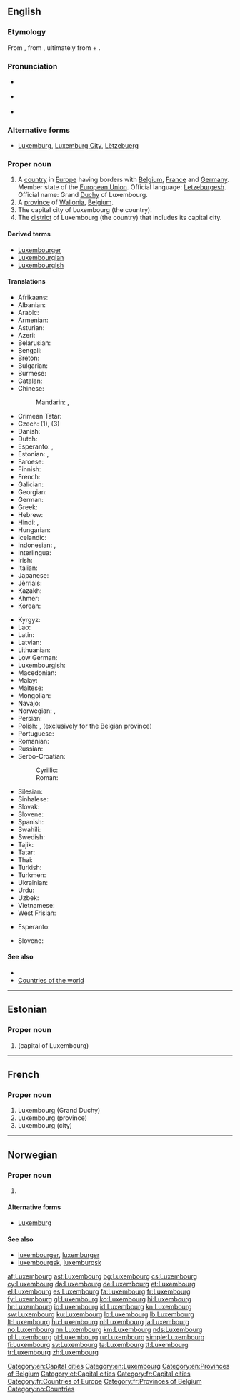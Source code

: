 ==English==
{{wikipedia}}

===Etymology===
From {{etyl|gmh|en}} {{term|Luccelemburc|lang=gmh}}, from {{etyl|goh|en}} {{term|Lucilinburhuc|lang=goh}}, ultimately from {{term|lucilem||little}} + {{term|burg||castle}}.

===Pronunciation===
* {{a|UK}} {{IPA|/ˈlʌk.səm.bɜːɡ/}}
* {{a|US}} {{IPA|/ˈlʌk.səm.bɝɡ/}}
* {{audio|en-us-Luxembourg.ogg|Audio (US)}}

===Alternative forms===
* [[Luxemburg]], [[Luxemburg City]], [[Lëtzebuerg]]

===Proper noun===
{{en-proper noun}}

# A [[country]] in [[Europe]] having borders with [[Belgium]], [[France]] and [[Germany]]. Member state of the [[European Union]]. Official language: [[Letzeburgesh]]. Official name: Grand [[Duchy]] of Luxembourg.
# A [[province]] of [[Wallonia]], [[Belgium]].
# The capital city of Luxembourg (the country).
# The [[district]] of Luxembourg (the country) that includes its capital city.

====Derived terms====
* [[Luxembourger]]
* [[Luxembourgian]]
* [[Luxembourgish]]

====Translations====
{{trans-top|country, city, province, district}}
* Afrikaans: {{t+|af|Luxemburg}}
* Albanian: {{t+|sq|Luksemburgu}}
* Arabic: {{t-|ar|لوكسمبورغ|m|tr=luksambūrġ}}
* Armenian: {{t-|hy|Լյուքսեմբուրգ|tr=Lyuk'semburg}}
* Asturian: {{t+|ast|Luxemburgu|m}}
* Azeri: {{t+|az|Lüksemburq}}
* Belarusian: {{t-|be|Люксембург|m|tr=Ljuksembúrh}}
* Bengali: {{t-|bn|লুক্সেমবুর্গ|tr=luksemburg}}
* Breton: {{t-|br|Luksembourg}}
* Bulgarian: {{t+|bg|Люксембург|m|tr=Ljuksemburg}}
* Burmese: {{t-|my|လူဇင်ဘတ်နိုင်ငံ|sc=Mymr}}
* Catalan: {{t+|ca|Luxemburg|m}}
* Chinese:
*: Mandarin: {{t|cmn|盧森堡|sc=Hani}}, {{t|cmn|卢森堡|tr=Lúsēnbǎo|sc=Hani}}
* Crimean Tatar: {{tø|crh|Lüksemburg}}
* Czech: {{t+|cs|Lucembursko|n}} (1), {{t+|cs|Lucemburk|m}} (3)
* Danish: {{t+|da|Luxembourg}}
* Dutch: {{t+|nl|Luxemburg|n}}
* Esperanto: {{t-|eo|Luksemburgio}}, {{t-|eo|Luksemburgo}}
* Estonian: {{t+|et|Luksemburg}} {{qualifier|country}}, {{t+|et|Luxembourg}} {{qualifier|city}}
* Faroese: {{t-|fo|Luksemburg|n}}
* Finnish: {{t+|fi|Luxemburg}}
* French: {{t+|fr|Luxembourg|m}}
* Galician: {{t+|gl|Luxemburgo|m}}
* Georgian: {{t-|ka|ლუქსემბურგის|tr=luksemburgi|sc=Geor}}
* German: {{t+|de|Luxemburg|n}}
* Greek: {{t+|el|Λουξεμβούργο|n|tr=Louksemvoúrgo}}
* Hebrew: {{t-|he|לוקסמבורג|m|tr=luksemburg}}
* Hindi: {{t-|hi|लक्ज़मबर्ग|tr=lakzambarg|sc=Deva}}, {{t-|hi|लक्समबर्ग|tr=laksambarg|sc=Deva}}
* Hungarian: {{t+|hu|Luxemburg}}
* Icelandic: {{t+|is|Lúxemborg}}
* Indonesian: {{t-|id|Luxemburg}}, {{t-|id|Luksemburg}}
* Interlingua: {{t-|ia|Luxemburg}}
* Irish: {{t-|ga|Lucsamburg}}
* Italian: {{t+|it|Lussemburgo}}
* Japanese: {{t+|ja|ルクセンブルク|tr=Rukusenburuku}}
* Jèrriais: {{tø|roa-jer|Luxembourg|m}}
* Kazakh: {{t|kk|Люксембург|tr=Lyuksemburg|sc=Cyrl}}
* Khmer: {{t-|km|លុចសំបួ|tr=luch som bour|sc=Khmr}}
* Korean: {{t+|ko|룩셈부르크|tr=Luksembureukeu}}
{{trans-mid}}
* Kyrgyz: {{t-|ky|Люксембург|tr=Lyuksemburg|sc=Cyrl}}
* Lao: {{t+|lo|ລຸກຊຳບົວ|tr=luk sam būa|sc=Laoo}}
* Latin: {{t-|la|Luxemburgum}}
* Latvian: {{t+|lv|Luksemburga|f}}
* Lithuanian: {{t+|lt|Liuksemburgas|m}}
* Low German: {{t+|nds|Luxemburg}}
* Luxembourgish: {{t+|lb|Lëtzebuerg|n}}
* Macedonian: {{t+|mk|Луксембург|m|tr=Lúksemburg}}
* Malay: {{t-|ms|Luxembourg}}
* Maltese: {{t-|mt|Lussemburgu}}
* Mongolian: {{t-|mn|Люксембург|tr=Ljuksemburg|sc=Cyrl}}
* Navajo: {{tø|nv|Látsębooʼ}}
* Norwegian: {{t+|no|Luxembourg}}, {{t-|no|Luxemburg}}
* Persian: {{t-|fa|لوکزامبورگ|tr=Lukzâmburg}}
* Polish: {{t+|pl|Luksemburg|m}}, {{t-|pl|Luksemburgia|f}} (exclusively for the Belgian province)
* Portuguese: {{t+|pt|Luxemburgo|m}}
* Romanian: {{t+|ro|Luxemburg|n}}
* Russian: {{t+|ru|Люксембург|tr=Ljuksembúrg}}
* Serbo-Croatian:
*: Cyrillic: {{t-|sh|Луксембург|m|sc=Cyrl}}
*: Roman: {{t-|sh|Luksemburg|m}}
* Silesian: {{tø|szl|Luksymburg|m}}
* Sinhalese: {{t-|si|ලක්‍සම්‍බර්‍ග්|tr=laksambarg|sc=Sinh}}
* Slovak: {{t-|sk|Luxembursko|n}}
* Slovene: {{t-|sl|Lúksemburg|m}}
* Spanish: {{t+|es|Luxemburgo|m}}
* Swahili: {{t+|sw|Lasembagi}}
* Swedish: {{t+|sv|Luxemburg}}
* Tajik: {{t-|tg|Люксембург|tr=Lyuksemburg|sc=Cyrl}}
* Tatar: {{t-|tt|Люксембург|tr=Lyuksemburg|sc=Cyrl}}
* Thai: {{t+|th|ลักเซมเบิร์ก|tr=láksaymbèrk}}
* Turkish: {{t+|tr|Lüksemburg}}
* Turkmen: {{t-|tk|Lýuksemburg}}
* Ukrainian: {{t+|uk|Люксембург|m|tr=Ljuksembúrh}}
* Urdu: {{t-|ur|لکسمبرگ|tr=laksambarg|sc=ur-Arab}}
* Uzbek: {{t-|uz|Luksemburg}}
* Vietnamese: {{t-|vi|Luxembourg}}
* West Frisian: {{t-|fy|Lúksemboarch}}
{{trans-bottom}}

{{trans-top|city}}
* Esperanto: {{t-|eo|Luksemburgo}}
{{trans-mid}}
* Slovene: {{t-|sl|Lúxembourg|m}}
{{trans-bottom}}

====See also====
* {{list:countries of Europe/en}}
* [[Appendix:Countries of the world|Countries of the world]]

[[Category:en:Capital cities]]
[[Category:en:Luxembourg]]
[[Category:en:Provinces of Belgium]]

----

==Estonian==

===Proper noun===
{{head|et|proper noun}}

# {{l|en|Luxembourg}} (capital of Luxembourg)

[[Category:et:Capital cities]]

----

==French==

===Proper noun===
{{fr-proper noun|m}}

# Luxembourg (Grand Duchy)
# Luxembourg (province)
# Luxembourg (city)

[[Category:fr:Capital cities]]
[[Category:fr:Countries of Europe]]
[[Category:fr:Provinces of Belgium]]

----

==Norwegian==

===Proper noun===
{{head|no|proper noun}}

# {{l|en|Luxembourg}}

====Alternative forms====
* [[Luxemburg]]

====See also====
* [[luxembourger]], [[luxemburger]]
* [[luxembourgsk]], [[luxemburgsk]]

[[Category:no:Countries]]

[[af:Luxembourg]]
[[ast:Luxembourg]]
[[bg:Luxembourg]]
[[cs:Luxembourg]]
[[cy:Luxembourg]]
[[da:Luxembourg]]
[[de:Luxembourg]]
[[et:Luxembourg]]
[[el:Luxembourg]]
[[es:Luxembourg]]
[[fa:Luxembourg]]
[[fr:Luxembourg]]
[[fy:Luxembourg]]
[[gl:Luxembourg]]
[[ko:Luxembourg]]
[[hi:Luxembourg]]
[[hr:Luxembourg]]
[[io:Luxembourg]]
[[id:Luxembourg]]
[[kn:Luxembourg]]
[[sw:Luxembourg]]
[[ku:Luxembourg]]
[[lo:Luxembourg]]
[[lb:Luxembourg]]
[[lt:Luxembourg]]
[[hu:Luxembourg]]
[[nl:Luxembourg]]
[[ja:Luxembourg]]
[[no:Luxembourg]]
[[nn:Luxembourg]]
[[km:Luxembourg]]
[[nds:Luxembourg]]
[[pl:Luxembourg]]
[[pt:Luxembourg]]
[[ru:Luxembourg]]
[[simple:Luxembourg]]
[[fi:Luxembourg]]
[[sv:Luxembourg]]
[[ta:Luxembourg]]
[[tt:Luxembourg]]
[[tr:Luxembourg]]
[[zh:Luxembourg]]